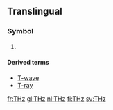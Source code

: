 ==Translingual==
===Symbol===
{{mul-symbol}}

# {{SI-unit-abbnp|tera|hertz|frequency}} 

====Derived terms====
* [[T-wave]]
* [[T-ray]]

[[fr:THz]]
[[gl:THz]]
[[nl:THz]]
[[fi:THz]]
[[sv:THz]]